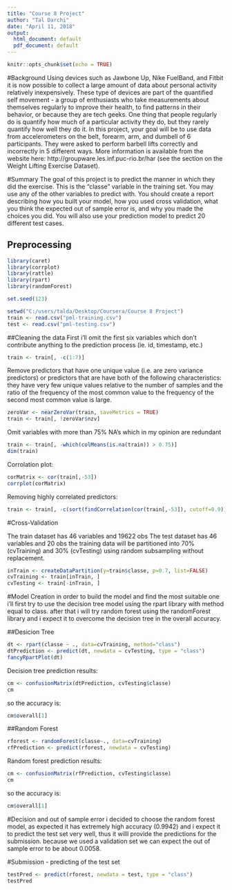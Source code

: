 ```yaml
---
title: "Course 8 Project"
author: "Tal Darchi"
date: "April 11, 2018"
output:
  html_document: default
  pdf_document: default
---
```


```r
knitr::opts_chunk$set(echo = TRUE)
```

#Background
Using devices such as Jawbone Up, Nike FuelBand, and Fitbit it is now possible to collect a large amount of data about personal activity relatively inexpensively. These type of devices are part of the quantified self movement - a group of enthusiasts who take measurements about themselves regularly to improve their health, to find patterns in their behavior, or because they are tech geeks. One thing that people regularly do is quantify how much of a particular activity they do, but they rarely quantify how well they do it. In this project, your goal will be to use data from accelerometers on the belt, forearm, arm, and dumbell of 6 participants. They were asked to perform barbell lifts correctly and incorrectly in 5 different ways. More information is available from the website here: http://groupware.les.inf.puc-rio.br/har (see the section on the Weight Lifting Exercise Dataset).

#Summary
The goal of this project is to predict the manner in which they did the exercise. This is the "classe" variable in the training set. You may use any of the other variables to predict with. You should create a report describing how you built your model, how you used cross validation, what you think the expected out of sample error is, and why you made the choices you did. You will also use your prediction model to predict 20 different test cases.

## Preprocessing

```r
library(caret)
library(corrplot)
library(rattle)
library(rpart)
library(randomForest)

set.seed(123)

setwd("C:/users/talda/Desktop/Coursera/Course 8 Project")
train <- read.csv("pml-training.csv")
test <- read.csv("pml-testing.csv")
```

##Cleaning the data
First i'll omit the first six variables which don't contribute anything to the prediction process (ie. id, timestamp, etc.) 
```r
train <- train[, -c(1:7)]
```
Remove predictors that have one unique value (i.e. are zero variance predictors) or predictors that are have both of the following characteristics: they have very few unique values relative to the number of samples and the ratio of the frequency of the most common value to the frequency of the second most common value is large.

```r
zeroVar <- nearZeroVar(train, saveMetrics = TRUE)
train <- train[, !zeroVar$nzv]
```

Omit variables with more than 75% NA's which in my opinion are redundant
```r
train <- train[, -which(colMeans(is.na(train)) > 0.75)]
dim(train)
```

Corrolation plot:

```r
corMatrix <- cor(train[,-53])
corrplot(corMatrix)
```

Removing highly correlated predictors:

```r
train <- train[, -c(sort(findCorrelation(cor(train[,-53]), cutoff=0.9)))]
```

#Cross-Validation

The train dataset has 46 variables and 19622 obs
The test dataset has 46 variables and 20 obs
the training data will be partitioned into 70% (cvTraining) and 30% (cvTesting)
using random subsampling without replacement.

```r
inTrain <- createDataPartition(y=train$classe, p=0.7, list=FALSE)
cvTraining <- train[inTrain, ] 
cvTesting <- train[-inTrain, ]
```

#Model Creation
in order to build the model and find the most suitable one i'll first try to use the decision tree model using
the rpart library with method equal to class.
after that i will try random forest using the randomForest library and i expect it to overcome the decision tree in the overall accuracy.

##Desicion Tree
```r
dt <- rpart(classe ~ ., data=cvTraining, method="class")
dtPrediction <- predict(dt, newdata = cvTesting, type = "class")
fancyRpartPlot(dt)
```


Decision tree prediction results:

```r
cm <- confusionMatrix(dtPrediction, cvTesting$classe)
cm
```

so the accuracy is:

```r
cm$overall[1]
```

##Random Forest
```r
rforest <- randomForest(classe~., data=cvTraining)
rfPrediction <- predict(rforest, newdata = cvTesting)
```
Random forest prediction results:

```r
cm <- confusionMatrix(rfPrediction, cvTesting$classe)
cm
```

so the accuracy is:

```r
cm$overall[1]
```

#Decision and out of sample error
i decided to choose the random forest model, as expected it has extremely high accuracy (0.9942) and i expect it to predict
the test set very well, thus it willl provide the predictions for the submission.
because we used a validation set we can expect the out of sample error to be about 0.0058.


#Submission - predicting of the test set
```r
testPred <- predict(rforest, newdata = test, type = "class")
testPred
```
